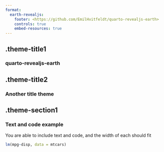 ```yaml
---
format: 
  earth-revealjs:
    footer: <https://github.com/EmilHvitfeldt/quarto-revealjs-earth>
    controls: true
    embed-resources: true
---
```


## .theme-title1 {.theme-title1 .center}

### quarto-revealjs-earth

## .theme-title2 {.theme-title2 .center}

### Another title theme

## .theme-section1 {.theme-section1 .center}

### Text and code example

You are able to include text and code, and the width of each should fit

```r
lm(mpg~disp, data = mtcars)
```

